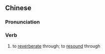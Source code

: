 ==Chinese==
{{zh-forms|s=响彻}}

===Pronunciation===
{{zh-pron
|m=xiǎngchè
|c=hoeng2 cit3
|mn=qz,xm:hióng-thiat/zz:hiáng-thiat
|cat=v
}}

===Verb===
{{zh-verb}}

# to [[reverberate]] through; to [[resound]] through